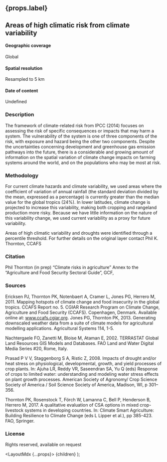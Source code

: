 
## {props.label}

## Areas of high climatic risk from climate variability

#### Geographic coverage
Global

#### Spatial resolution
Resampled to 5 km

#### Date of content
Undefined

### Description
The framework of climate-related risk from IPCC (2014)
focuses on assessing the risk of specific consequences or impacts that may harm a system.
The vulnerability of the system is one of three components of the risk,
with exposure and hazard being the other two components.
Despite the uncertainties concerning development and greenhouse gas emission pathways into the future,
there is a considerable and growing amount of information on the spatial variation of climate change impacts on farming systems around the world,
and on the populations who may be most at risk.

### Methodology
For current climate hazards and climate variability, we used areas where the coefficient of variation of annual rainfall
(the standard deviation divided by the mean, expressed as a percentage)
is currently greater than the median value for the global tropics (24%).
In lower latitudes, climate change is projected to increase this variability,
making both cropping and rangeland production more risky.
Because we have little information on the nature of this variability change,
we used current variability as a proxy for future variability.

Areas of high climatic variability and droughts were identified through a percentile threshold.
For further details on the original layer contact Phil K. Thornton, CCAFS

### Citation
Phil Thornton (in prep) “Climate risks in agriculture” Annex to the “Agriculture and Food Security Sectoral Guide”, GCF,

### Sources
Ericksen PJ, Thornton PK, Notenbaert A, Cramer L, Jones PG, Herrero M, 2011. Mapping hotspots of climate change and food insecurity in the global tropics. CCAFS Report no. 5. CGIAR Research Program on Climate Change, Agriculture and Food Security (CCAFS). Copenhagen, Denmark. Available online at: www.ccafs.cgiar.org.
Jones PG, Thornton PK, 2013. Generating downscaled weather data from a suite of climate models for agricultural modelling applications. Agricultural Systems 114, 1-5.

Nachtergaele FO, Zanetti M, Bloise M, Ataman E, 2002. TERRASTAT Global Land Resources GIS Models and Databases. FAO Land and Water Digital Media Series #20, Rome, Italy.

Prasad P V V, Staggenborg S A, Ristic Z, 2008. Impacts of drought and/or heat stress on physiological, developmental, growth, and yield processes of crop plants. In: Ajuha LR, Reddy VR, Saseendran SA, Yu Q (eds) Response of crops to limited water: understanding and modeling water stress effects on plant growth processes. American Society of Agronomy/ Crop Science Society of America / Soil Science Society of America, Madison, WI, p 301–356.

Thornton PK, Rosenstock T, Förch W, Lamanna C, Bell P, Henderson B, Herrero M, 2017. A qualitative evaluation of CSA options in mixed crop-livestock systems in developing countries. In: Climate Smart Agriculture: Building Resilience to Climate Change (eds L Lipper et al.), pp 385-423. FAO, Springer.

### License
Rights reserved, available on request


  <LayoutMdx {...props}>
    {children}
  </LayoutMdx>
);
